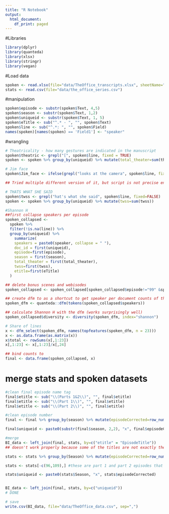 ```yaml
---
title: "R Notebook"
output:
  html_document:
    df_print: paged
---
```


#Libraries
```r
library(dplyr)
library(quanteda)
library(xlsx)
library(stringr)
library(vegan)
```

#Load data
```r
spoken <- read.xlsx(file="data/TheOffice_transcripts.xlsx", sheetName="Sheet1")
stats <- read.csv(file="data/the_office_series.csv")
```

#manipulation
```r
spoken$episode <- substr(spoken$Text, 4,5)
spoken$season <- substr(spoken$Text, 1,2)
spoken$uniqueid <- substr(spoken$Text, 1, 5)
spoken$eTitle <- sub("^.* - ", "", spoken$Text)
spoken$line <- sub("^.*: ", "", spoken$Field)
names(spoken)[names(spoken) == 'Field1'] <- "speaker"


```

#wrangling
```r
# Theatricality - how many gestures are indicated in the manuscript
spoken$theatric <- grepl("[", spoken$line, fixed = TRUE)
spoken <- spoken %>% group_by(uniqueid) %>% mutate(total_theater=sum(theatric==TRUE)/sum(theatric==FALSE))

# Jim face 
spoken$Jim_face <- ifelse(grepl("looks at the camera", spoken$line, fixed=TRUE)==TRUE, TRUE, FALSE)

## Tried multiple different version of it, but script is not precise enough to isolate instances where Jim looks into the camera

# THATS WHAT SHE SAID
spoken$twss <- grepl("hat's what she said", spoken$line, fixed=FALSE)
spoken <- spoken %>% group_by(uniqueid) %>% mutate(twss=sum(twss))

#Shannon H
##first collapse speakers per episode
spoken_collapsed <-
  spoken %>% 
  filter(!is.na(line)) %>% 
  group_by(uniqueid) %>% 
    summarize(
    speakers = paste0(speaker, collapse = " "),
    doc_id = first(uniqueid),
    episode=first(episode),
    season = first(season),
    total_theater = first(total_theater),
    twss=first(twss),
    etitle=first(eTitle)
  )

## delete bonus scenes and webisodes 
spoken_collapsed <- spoken_collapsed[spoken_collapsed$episode!="99" &spoken_collapsed$episode!="00"&spoken_collapsed$episode!="29"&spoken_collapsed$episode!="30",]

## create dfm to as a shortcut to get speaker per document counts of the lines that are spoken in every document
spoken_dfm <- quanteda::dfm(tokens(spoken_collapsed$speakers))

## calculate Shannon H with the dfm (works surprisingly well)
spoken_collapsed$diversity <- diversity(spoken_dfm, index="shannon")

# Share of lines 
x <- dfm_select(spoken_dfm, names(topfeatures(spoken_dfm, n = 23)))
x <- as.data.frame(as.matrix(x))
x$total <- rowSums(x[,1:23])
x[,1:23] <- x[,1:23]/x[,24]

## bind counts to 
final <- data.frame(spoken_collapsed, x)
```
# merge stats and spoken datasets
```r
#clean final episode name tag
final$etitle <- sub("\\(Parts 1&2\\)", "", final$etitle)
final$etitle <- sub("\\(Part 1\\)", "", final$etitle)
final$etitle <- sub("\\(Part 2\\)", "", final$etitle)

#clean episode number
final <- final %>% group_by(season) %>% mutate(episodeCorrected=row_number())

final$uniqueid <- paste0(substr(final$season, 2,2), "x", final$episodeCorrected)

#merge
BI_data <- left_join(final, stats, by=c("etitle" = "EpisodeTitle"))
## doesn't work properly because some of the titles are not exactly the same

stats <- stats %>% group_by(Season) %>% mutate(episodeCorrected=row_number())

stats <- stats[-c(96,109),] #these are part 1 and part 2 episodes that are already summarized in final. Ratings are the same, so I collapse them. 

stats$uniqueid <- paste0(stats$Season, "x", stats$episodeCorrected)


BI_data <- left_join(final, stats, by=c("uniqueid"))
# DONE

# save
write.csv(BI_data, file="data/TheOffice_data.csv", sep=",")

```

